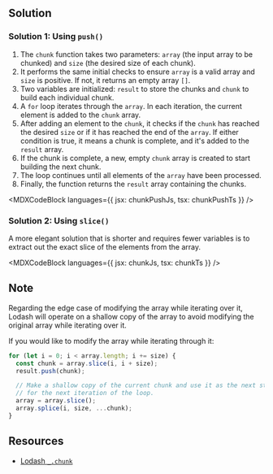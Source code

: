 

## Solution

### Solution 1: Using `push()`

1. The `chunk` function takes two parameters: `array` (the input array to be chunked) and `size` (the desired size of each chunk).
1. It performs the same initial checks to ensure `array` is a valid array and `size` is positive. If not, it returns an empty array `[]`.
1. Two variables are initialized: `result` to store the chunks and `chunk` to build each individual chunk.
1. A `for` loop iterates through the `array`. In each iteration, the current element is added to the `chunk` array.
1. After adding an element to the `chunk`, it checks if the `chunk` has reached the desired `size` or if it has reached the end of the `array`. If either condition is true, it means a chunk is complete, and it's added to the `result` array.
1. If the chunk is complete, a new, empty `chunk` array is created to start building the next chunk.
1. The loop continues until all elements of the `array` have been processed.
1. Finally, the function returns the `result` array containing the chunks.

<MDXCodeBlock languages={{ jsx: chunkPushJs, tsx: chunkPushTs }} />

### Solution 2: Using `slice()`

A more elegant solution that is shorter and requires fewer variables is to extract out the exact slice of the elements from the array.

<MDXCodeBlock languages={{ jsx: chunkJs, tsx: chunkTs }} />

## Note

Regarding the edge case of modifying the array while iterating over it, Lodash will operate on a shallow copy of the array to avoid modifying the original array while iterating over it.

If you would like to modify the array while iterating through it:

```js
for (let i = 0; i < array.length; i += size) {
  const chunk = array.slice(i, i + size);
  result.push(chunk);

  // Make a shallow copy of the current chunk and use it as the next starting point
  // for the next iteration of the loop.
  array = array.slice();
  array.splice(i, size, ...chunk);
}
```

## Resources

- [Lodash `_.chunk`](https://lodash.com/docs/#chunk)
